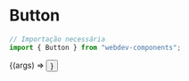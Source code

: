 
<Meta title="Componentes/Button" component={Button} />

# Button

```js
// Importação necessária
import { Button } from "webdev-components";
```

<ArgsTable of={Button} />

<Canvas>
  <Story
    name="Button Default"
    args={{ ...Button.defaultProps, label: 'Botão' }}
  >
    {(args) => <Button {...args} />}
  </Story>
</Canvas>